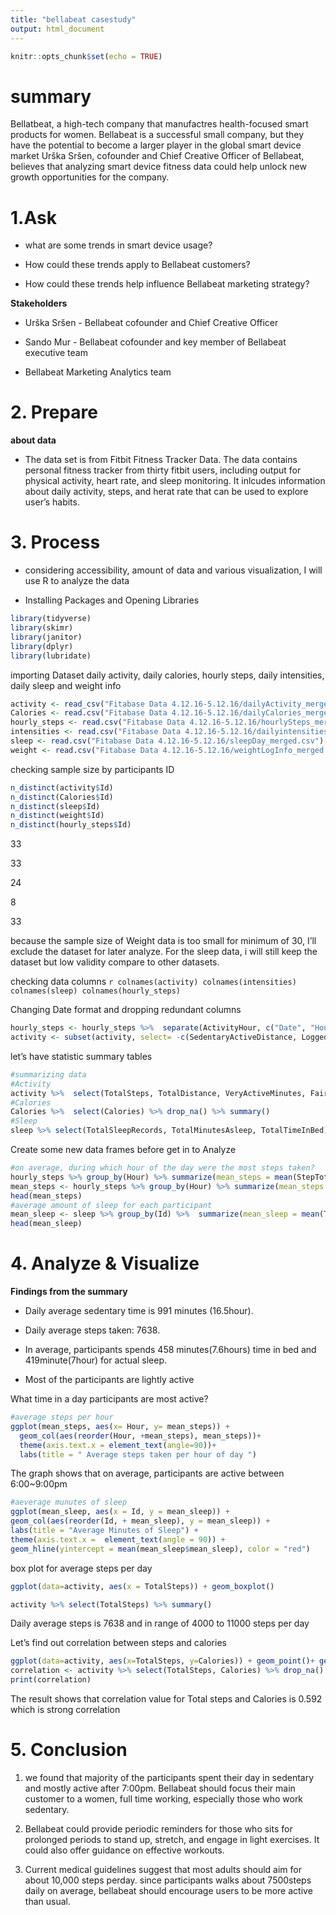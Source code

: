---
title: "bellabeat casestudy"
output: html_document
---

```{r setup, include=FALSE}
knitr::opts_chunk$set(echo = TRUE)
```

# summary 
Bellatbeat, a high-tech company that manufactres health-focused smart products for women. Bellabeat is a successful small company, but they have the potential to become a larger player in the global smart device market Urška Sršen, cofounder and Chief Creative Officer of Bellabeat, believes that analyzing smart device fitness data could help unlock new growth opportunities for the company.

# 1.Ask 
  
  - what are some trends in smart device usage?  
  
  - How could these trends apply to Bellabeat customers?
  
  - How could these trends help influence Bellabeat marketing strategy?
  
  **Stakeholders** 
  
  - Urška Sršen - Bellabeat cofounder and Chief Creative Officer

  - Sando Mur - Bellabeat cofounder and key member of Bellabeat executive team 
  
  - Bellabeat Marketing Analytics team
  
# 2. Prepare 
  
  **about data**
   
  - The data set is from Fitbit Fitness Tracker Data. The data contains personal fitness tracker from thirty fitbit users, including output for physical activity, heart rate, and sleep monitoring. It inlcudes information about daily activity, steps, and herat rate that  can be used to explore user's habits.
  
# 3. Process 

 - considering accessibility, amount of data and various visualization, I will use R to analyze the data 
 
 - Installing Packages and Opening Libraries 
```{r, echo=TRUE, results = 'hide', warning=FALSE, message=FALSE}
library(tidyverse)
library(skimr)
library(janitor)
library(dplyr)
library(lubridate)
```

importing Dataset
  daily activity, daily calories, hourly steps, daily intensities, daily sleep and weight info
```{r, echo=TRUE, results = 'hide', warning=FALSE, message=FALSE}
activity <- read_csv("Fitabase Data 4.12.16-5.12.16/dailyActivity_merged.csv")
Calories <- read.csv("Fitabase Data 4.12.16-5.12.16/dailyCalories_merged.csv")
hourly_steps <- read.csv("Fitabase Data 4.12.16-5.12.16/hourlySteps_merged.csv")
intensities <- read.csv("Fitabase Data 4.12.16-5.12.16/dailyintensities_merged.csv")
sleep <- read.csv("Fitabase Data 4.12.16-5.12.16/sleepDay_merged.csv")
weight <- read.csv("Fitabase Data 4.12.16-5.12.16/weightLogInfo_merged.csv")
```

checking sample size by participants ID
```{r, echo=TRUE, results = 'hide', warning=FALSE, message=FALSE}
n_distinct(activity$Id)
n_distinct(Calories$Id)
n_distinct(sleep$Id)
n_distinct(weight$Id)
n_distinct(hourly_steps$Id)
```
33

33

24

8

33

because the sample size of Weight data is too small for minimum of 30, I'll exclude the dataset for later analyze. For the sleep data, i will still keep the dataset but low validity compare to other datasets.


checking data columns 
 ```{r, eval=FALSE}
colnames(activity)
colnames(intensities)
colnames(sleep)
colnames(hourly_steps)
```


Changing Date format and dropping redundant columns
```{r, echo=TRUE, results = 'hide', warning=FALSE, message=FALSE}
hourly_steps <- hourly_steps %>%  separate(ActivityHour, c("Date", "Hour"), sep = ' ')
activity <- subset(activity, select= -c(SedentaryActiveDistance, LoggedActivitiesDistance))
```

let's have statistic summary tables
```{r}
#summarizing data
#Activity
activity %>%  select(TotalSteps, TotalDistance, VeryActiveMinutes, FairlyActiveMinutes, LightlyActiveMinutes, SedentaryMinutes, Calories, ActivityDate) %>% drop_na() %>% summary()
#Calories
Calories %>%  select(Calories) %>% drop_na() %>% summary()
#Sleep
sleep %>% select(TotalSleepRecords, TotalMinutesAsleep, TotalTimeInBed) %>% drop_na() %>% summary()
```

Create some new data frames before get in to Analyze

```{r}
#on average, during which hour of the day were the most steps taken? 
hourly_steps %>% group_by(Hour) %>% summarize(mean_steps = mean(StepTotal)) %>% select(Hour, mean_steps) %>% arrange(desc(mean_steps)) %>%  head(5)
mean_steps <- hourly_steps %>% group_by(Hour) %>% summarize(mean_steps = mean(StepTotal)) %>% select(Hour, mean_steps) %>% arrange(desc(mean_steps)) %>% as.data.frame
head(mean_steps)
#average amount of sleep for each participant 
mean_sleep <- sleep %>% group_by(Id) %>%  summarize(mean_sleep = mean(TotalMinutesAsleep)) %>% select(Id, mean_sleep)
head(mean_sleep)
```

# 4. Analyze & Visualize

**Findings from the summary**

- Daily average sedentary time is 991 minutes (16.5hour). 

- Daily average steps taken: 7638.

- In average, participants spends 458 minutes(7.6hours) time in bed and 419minute(7hour) for actual sleep.

- Most of the participants are lightly active 


What time in a day participants are most active?

```{r}
#average steps per hour 
ggplot(mean_steps, aes(x= Hour, y= mean_steps)) + 
  geom_col(aes(reorder(Hour, +mean_steps), mean_steps))+
  theme(axis.text.x = element_text(angle=90))+  
  labs(title = " Average steps taken per hour of day ")
```

The graph shows that on average, participants are active between 6:00~9:00pm

```{r}
#aeverage munutes of sleep 
ggplot(mean_sleep, aes(x = Id, y = mean_sleep)) + 
geom_col(aes(reorder(Id, + mean_sleep), y = mean_sleep)) + 
labs(title = "Average Minutes of Sleep") + 
theme(axis.text.x =  element_text(angle = 90)) +
geom_hline(yintercept = mean(mean_sleep$mean_sleep), color = "red")
```

box plot for average steps per day


```{r}
ggplot(data=activity, aes(x = TotalSteps)) + geom_boxplot()

activity %>% select(TotalSteps) %>% summary()
```

Daily average steps is 7638 and in range of 4000 to 11000 steps per day

Let's find out correlation between steps and calories 

```{r}
ggplot(data=activity, aes(x=TotalSteps, y=Calories)) + geom_point()+ geom_smooth(color = "red") + labs(title = "total steps vs calories")
correlation <- activity %>% select(TotalSteps, Calories) %>% drop_na() %>% summarize(correlation = cor(TotalSteps, Calories)) 
print(correlation)
```
The result shows that correlation value for Total steps and Calories is 0.592 which is strong correlation

# 5. Conclusion 

1. we found that majority of the participants spent their day in sedentary and mostly active after 7:00pm. Bellabeat should focus their main customer to a women, full time working, especially  those who work sedentary. 

2. Bellabeat could provide periodic reminders for those who sits for prolonged periods to stand up, stretch, and engage in light exercises. It could also offer guidance on effective workouts. 

3. Current medical guidelines suggest that most adults should aim for about 10,000 steps perday. since participants walks about 7500steps daily on average, bellabeat should encourage users to be more active than usual. 


